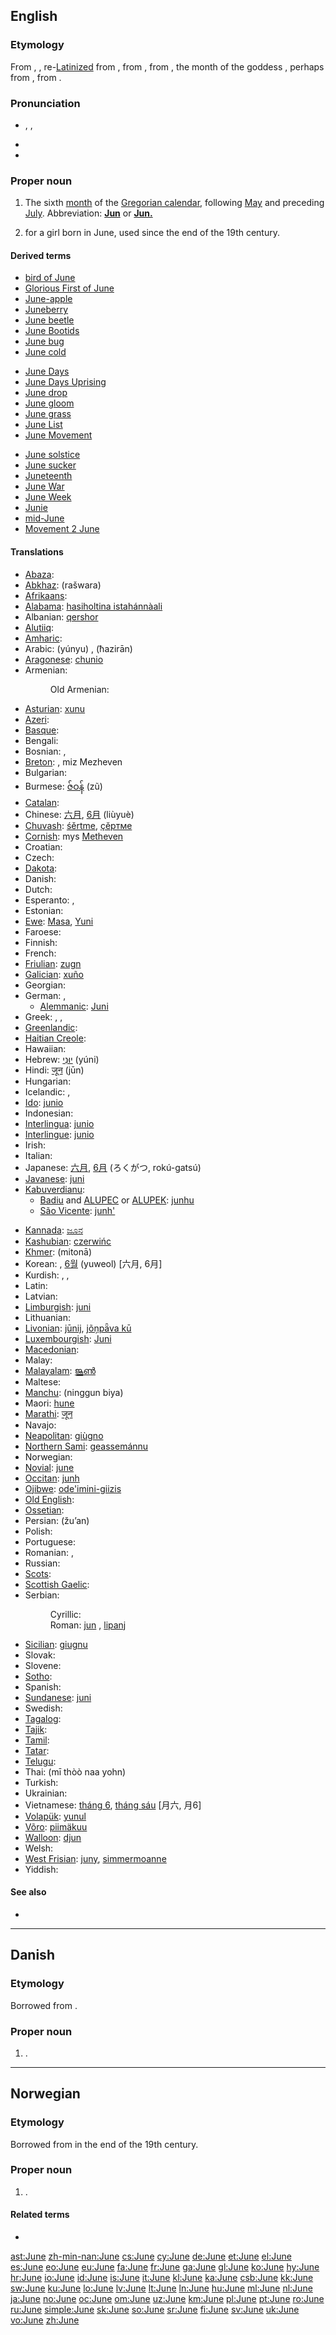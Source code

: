 {{also|june}}
==English==

===Etymology===
From {{etyl|enm|en}} {{term|jun|lang=enm}}, {{term|june|lang=enm}}, re-[[Latinize]]d from {{etyl|enm|en}} {{term|juyng|lang=enm}}, from {{etyl|fro|en}} {{term|juing|lang=fro}}, from {{etyl|la|en}} {{term|iunius|iūnius|lang=la}}, the month of the goddess {{term|Iuno||Juno|lang=la}}, perhaps from {{proto|Indo-European|juwngkos|lang=en}}, from {{proto|Indo-European|yeu-|vital force, youthful vigor|lang=en|title=}}.

===Pronunciation===
* {{enPR|jo͞on}}, {{IPA|/dʒuːn/|/dʒjuːn/}}, {{SAMPA|/dZu:n/}}
* {{audio|en-us-June.ogg|Audio (US)}}
* {{rhymes|uːn}}

===Proper noun===
{{en-proper noun|Junes}}

# The sixth [[month]] of the [[Gregorian calendar]], following [[May]] and preceding [[July]]. Abbreviation: '''[[Jun]]''' or '''[[Jun.]]'''
# {{given name|female|from=English}} for a girl born in June, used since the end of the 19th century.

====Derived terms====
{{rel-top3|Derived terms}}
* [[bird of June]]
* [[Glorious First of June]]
* [[June-apple]]
* [[Juneberry]]
* [[June beetle]]
* [[June Bootids]]
* [[June bug]]
* [[June cold]]
{{rel-mid3}}
* [[June Days]]
* [[June Days Uprising]]
* [[June drop]]
* [[June gloom]]
* [[June grass]]
* [[June List]]
* [[June Movement]]
{{rel-mid3}}
* [[June solstice]]
* [[June sucker]]
* [[Juneteenth]]
* [[June War]]
* [[June Week]]
* [[Junie]]
* [[mid-June]]
* [[w:Movement 2 June|Movement 2 June]]
{{rel-bottom}}

====Translations====
{{trans-top|sixth month of the Gregorian calendar}}
* [[Abaza]]: {{tø|abq|пхынхъа}}
* [[Abkhaz]]: {{Cyrl|[[рашәара]]}} (rašwara)
* [[Afrikaans]]: {{t+|af|Junie|xs=Afrikaans}}
* [[Alabama]]: [[hasiholtina istahánnàali]]
* Albanian: [[qershor]]
* [[Alutiiq]]: {{tø|ems|Naut'staat Iraluat}}
* [[Amharic]]: {{t|am|ጁን|tr=jun|sc=Ethi|xs=Amharic}}
* Arabic: {{Arab|[[يونيو|يُونْيُو]]}} (yúnyu) {{m}}, {{Arab|[[حزيران|حَزيرانٌ]]}} (ħazirān) {{m}}
* [[Aragonese]]: [[chunio]]
* Armenian: {{t+|hy|հունիս|tr=hunis}}
*: Old Armenian: {{t-|hy|յունիս|tr=yunis}}
* [[Asturian]]: [[xunu]]
* [[Azeri]]: {{t+|az|iyun|xs=Azeri}}
* [[Basque]]: {{t+|eu|ekain|xs=Basque}}
* Bengali: {{t+|bn|জুন|sc=Beng|xs=Bengali}}
* Bosnian: {{t-|bs|juni|m}}, {{t-|bs|jun|m}}
* [[Breton]]: {{t+|br|Mezheven|xs=Breton}}, miz Mezheven
* Bulgarian: {{t|bg|юни|m|tr=júni}}
* Burmese: [[ဇ်ဝန်]] (zũ)
* [[Catalan]]: {{t+|ca|juny|m}}
* Chinese: [[六月]], [[6月]] (liùyuè)
* [[Chuvash]]: [[śěrtme]], [[çĕртме]]
* [[Cornish]]: mys [[Metheven]]
* Croatian: {{t+|hr|lipanj}}
* Czech: {{t+|cs|červen|m}}
* [[Dakota]]: {{tø|dak|Wažuštecašawi}}
* Danish: {{t+|da|juni}}
* Dutch: {{t+|nl|juni}}
* Esperanto: {{t+|eo|junio|xs=Esperanto}},  {{t-|eo|Junio|xs=Esperanto}}
* Estonian: {{t+|et|juuni}}
* [[Ewe]]: [[Masa]], [[Yuni]]
* Faroese: {{t-|fo|juni|xs=Faroese}}
* Finnish: {{t+|fi|kesäkuu}}
* French: {{t+|fr|juin|m}}
* [[Friulian]]: [[zugn]] {{m}}
* [[Galician]]: [[xuño]] {{m}}
* Georgian: {{t-|ka|ივნისი|tr=ivnisi|sc=Geor|xs=Georgian}}
* German: {{t+|de|Juni|m}}, {{t+|de|Brachet|m}}
** [[Alemmanic]]: [[Juni]] {{m}}
* Greek: {{t+|el|Ιούνιος|m|tr=Ioúnios}}, {{t+|el|Ιούνης|m|tr=Ioúnis}}, {{t|el|Θεριστής|m|tr=Theristís}} {{i|month of the reaping}}
* [[Greenlandic]]: {{t+|kl|Juuni|xs=Greenlandic}}
* [[Haitian Creole]]: {{tø|ht|jen}}
* Hawaiian: {{tø|haw|Iune}}
* Hebrew: [[יוני|יוּנִי]] (yúni)
* Hindi: [[जून]] (jūn)
* Hungarian: {{t+|hu|június}}
* Icelandic: {{t+|is|júní|m}}, {{t-|is|júnímánuður|m}}
* [[Ido]]: [[junio]]
* Indonesian: {{t-|id|juni|xs=Indonesian}}
* [[Interlingua]]: [[junio]]
* [[Interlingue]]: [[junio]]
* Irish: {{t+|ga|Meitheamh|m|xs=Irish}}
* Italian: {{t+|it|giugno|m}}
* Japanese: [[六月]], [[6月]] (ろくがつ, rokú-gatsú)
* [[Javanese]]: [[juni]]
* [[Kabuverdianu]]:
** [[Badiu]] and [[ALUPEC]] or [[ALUPEK]]: [[junhu]]
** [[São Vicente]]: [[junh']]
{{trans-mid}}
* [[Kannada]]: [[ಜೂನ]]
* [[Kashubian]]: [[czerwińc]]
* [[Khmer]]: {{Khmr|[[មិថុនា]]}} (mitonā)
* Korean: {{t+|ko|유월|tr=yuwol|sc=KOchar}}, [[6월]] (yuweol) [六月, 6月]
* Kurdish: {{t+|ku|pûşber|f}}, {{t+|ku|hezîran|f}}, {{t+|ku|xezîran|f}}
* Latin: {{t+|la|iunius|alt=iūnius}}
* Latvian: {{t+|lv|jūnijs|xs=Latvian}}
* [[Limburgish]]: [[juni]]
* Lithuanian: {{t+|lt|birželis|m|xs=Lithuanian}}
* [[Livonian]]: [[jūnij]], [[jõņpǟva kū]]
* [[Luxembourgish]]: [[Juni]]
* [[Macedonian]]: {{t+|mk|јуни|m|tr=júni}}
* Malay: {{t-|ms|jun|xs=Malay}}
* [[Malayalam]]: [[ജൂണ്‍]]
* Maltese: {{t-|mt|Ġunju|xs=Maltese}}
* [[Manchu]]: (ninggun biya)
* Maori: [[hune]]
* [[Marathi]]: [[जून]]
* Navajo: {{tø|nv|Yaʼiishjááshchilí}}
* [[Neapolitan]]: [[giùgno]]
* [[Northern Sami]]: [[geassemánnu]]
* Norwegian: {{t+|no|juni}}
* [[Novial]]: [[june]]
* [[Occitan]]: [[junh]] {{m}}
* [[Ojibwe]]: [[ode'imini-giizis]]
* [[Old English]]: {{t-|ang|se ærra liþa|m|alt=se ǣrra līþa|xs=Old English}}
* [[Ossetian]]: {{tø|os|июнь|tr=ijun'|sc=Cyrl|xs=Ossetian}}
* Persian: {{fa-Arab|[[ژوئن]]}} (žu’an)
* Polish: {{t+|pl|czerwiec|m}}
* Portuguese: {{t+|pt|junho|m}}
* Romanian: {{t+|ro|iunie}}, {{qualifier|pop}} {{t+|ro|cireşar}}
* Russian: {{t+|ru|июнь|m|tr=ijún’}}
* [[Scots]]: {{tø|sco|Juin|xs=Scots}}
* [[Scottish Gaelic]]: {{t-|gd|Ògmhios|m|xs=Scottish Gaelic}}
* Serbian:
*: Cyrillic: {{t+|sr|јун|m|sc=Cyrl}}
*: Roman:  [[jun#Serbian|jun]] {{m}}, [[lipanj]]
* [[Sicilian]]: [[giugnu]] {{m}}
* Slovak: {{t+|sk|jún|m}}
* Slovene: {{t|sl|júnij|m}}
* [[Sotho]]: {{t|st|Phupjane|xs=Sotho}}
* Spanish: {{t+|es|junio|m}}
* [[Sundanese]]: [[juni]]
* Swedish: {{t+|sv|juni}}
* [[Tagalog]]: {{t+|tl|Hunyo|xs=Tagalog}}
* [[Tajik]]: {{t-|tg|июн|tr=ijun|sc=Cyrl|xs=Tajik}}
* [[Tamil]]: {{t|ta|ஜூன்|xs=Tamil}}
* [[Tatar]]: {{t-|tt|yün|xs=Tatar}}
* [[Telugu]]: {{t|te|జూన్|tr=june}}
* Thai: {{Thai|[[มิถุนายน]]}} (mī thòò naa yohn)
* Turkish: {{t+|tr|haziran}}
* Ukrainian: {{t+|uk|червень|m|tr=čérwen’|xs=Ukrainian}}
* Vietnamese: [[tháng 6]], [[tháng sáu]] [月六, 月6]
* [[Volapük]]: [[yunul]]
* [[Võro]]: [[piimäkuu]]
* [[Walloon]]: [[djun]]
* Welsh: {{t+|cy|Mehefin|m|xs=Welsh}}
* [[West Frisian]]: [[juny]], [[simmermoanne]]
* Yiddish: {{t+|yi|יוני|m|tr=yuni|sc=yi-Hebr|xs=Yiddish}}
{{trans-bottom}}

====See also====
* {{list|en|Gregorian calendar months}}

----

==Danish==

===Etymology===
Borrowed from {{etyl|en|da}} {{term|lang=en|June}}.

===Proper noun===
{{infl|da|proper noun}}

# {{given name|female|lang=da}}.

----

==Norwegian==

===Etymology===
Borrowed from {{etyl|en|no}} {{term|lang=en|June}} in the end of the 19th century.

===Proper noun===
{{infl|no|proper noun}}

# {{given name|female|lang=no}}.

====Related terms====
* {{l|no|Juni}}

[[ast:June]]
[[zh-min-nan:June]]
[[cs:June]]
[[cy:June]]
[[de:June]]
[[et:June]]
[[el:June]]
[[es:June]]
[[eo:June]]
[[eu:June]]
[[fa:June]]
[[fr:June]]
[[ga:June]]
[[gl:June]]
[[ko:June]]
[[hy:June]]
[[hr:June]]
[[io:June]]
[[id:June]]
[[is:June]]
[[it:June]]
[[kl:June]]
[[ka:June]]
[[csb:June]]
[[kk:June]]
[[sw:June]]
[[ku:June]]
[[lo:June]]
[[lv:June]]
[[lt:June]]
[[ln:June]]
[[hu:June]]
[[ml:June]]
[[nl:June]]
[[ja:June]]
[[no:June]]
[[oc:June]]
[[om:June]]
[[uz:June]]
[[km:June]]
[[pl:June]]
[[pt:June]]
[[ro:June]]
[[ru:June]]
[[simple:June]]
[[sk:June]]
[[so:June]]
[[sr:June]]
[[fi:June]]
[[sv:June]]
[[uk:June]]
[[vo:June]]
[[zh:June]]
